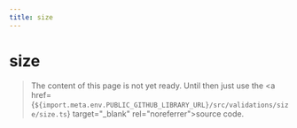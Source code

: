 ```yaml
---
title: size
---
```


# size

> The content of this page is not yet ready. Until then just use the <a href={`${import.meta.env.PUBLIC_GITHUB_LIBRARY_URL}/src/validations/size/size.ts`} target="\_blank" rel="noreferrer">source code</a>.
